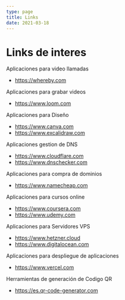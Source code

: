 ```yaml
---
type: page
title: Links
date: 2021-03-18
---
```


# Links de interes

Aplicaciones para video llamadas
- https://whereby.com


Aplicaciones para grabar videos
- https://www.loom.com

Aplicaciones para Diseño
- https://www.canva.com
- https://www.excalidraw.com

Aplicaciones gestion de DNS
- https://www.cloudflare.com
- https://www.dnschecker.com

Aplicaciones para compra de dominios
- https://www.namecheap.com

Aplicaciones para cursos online
- https://www.coursera.com
- https://www.udemy.com

Aplicaciones para Servidores VPS
- https://www.hetzner.cloud
- https://www.digitalocean.com

Aplicaciones para despliegue de aplicaciones
- https://www.vercel.com

Herramientas de generación de Codigo QR
- https://es.qr-code-generator.com









